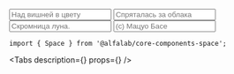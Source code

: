



<Meta
    title='Компоненты/Space'
    component={Space}
/>

<!-- Canvas -->

<Story name='Space'>
    <Space
        align="start"
        direction={select('direction', DIRECTIONS, 'horizontal')}
        size={select('size', SIZES, 'm')}
        align={select('align', ALIGNES, 'start')}
        wrap={boolean('wrap')}
        divider={text('divider')}
        fullWidth={boolean('fullWidth')}
        dataTestId={text('dataTestId', 'testIdSpace')}
    >
        <Input placeholder='Над вишней в цвету' />
        <Input placeholder='Спряталась за облака' />
        <Input placeholder='Скромница луна.' />
        <Input placeholder='(с) Мацуо Басе' />
    </Space>
</Story>

<!-- Docs -->

<ComponentHeader
    name='Space'
    version={version}
    package='@alfalab/core-components-space'
    stage={1}
/>

```tsx
import { Space } from '@alfalab/core-components-space';
```

<Tabs
    description={<Description />}
    props={<Props of={Space} />}
/>
